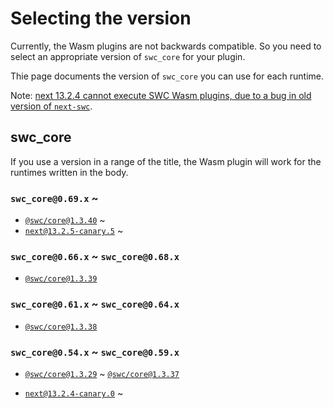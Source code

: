 # Selecting the version

Currently, the Wasm plugins are not backwards compatible.
So you need to select an appropriate version of `swc_core` for your plugin.

Thie page documents the version of `swc_core` you can use for each runtime.

Note: [next 13.2.4 cannot execute SWC Wasm plugins, due to a bug in old version of `next-swc`](https://github.com/vercel/next.js/issues/46989#issuecomment-1486989081).

## swc_core

If you use a version in a range of the title, the Wasm plugin will work for the runtimes written in the body.

### `swc_core@0.69.x` ~

- [`@swc/core@1.3.40`](https://github.com/swc-project/swc/releases/tag/v1.3.40) ~
- [`next@13.2.5-canary.5`](https://github.com/vercel/next.js/releases/tag/v13.2.5-canary.5) ~

### `swc_core@0.66.x` ~ `swc_core@0.68.x`

- [`@swc/core@1.3.39`](https://github.com/swc-project/swc/releases/tag/v1.3.39)

### `swc_core@0.61.x` ~ `swc_core@0.64.x`

- [`@swc/core@1.3.38`](https://github.com/swc-project/swc/releases/tag/v1.3.38)

### `swc_core@0.54.x` ~ `swc_core@0.59.x`

- [`@swc/core@1.3.29`](https://github.com/swc-project/swc/releases/tag/v1.3.29) ~ [`@swc/core@1.3.37`](https://github.com/swc-project/swc/releases/tag/v1.3.37)

- [`next@13.2.4-canary.0`](https://github.com/vercel/next.js/releases/tag/v13.2.4-canary.0) ~
